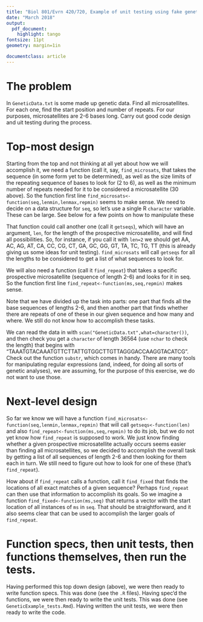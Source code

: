 ```yaml
---
title: "Biol 801/Evrn 420/720, Example of unit testing using fake genetic data"
date: "March 2018"
output: 
  pdf_document:
    highlight: tango
fontsize: 11pt
geometry: margin=1in

documentclass: article
---
```


# The problem

In `GeneticData.txt` is some made up genetic data. Find all microsatellites. 
For each one, find the start position and number of repeats. For our purposes, microsatellites 
are 2-6 bases long. Carry out good code design and uit testing during the process.

# Top-most design

Starting from the top and not thinking at all yet about how we will accomplish it, we need a 
function (call it, say, `find_microsats`, that takes the sequence (in some form yet to be determined), 
as well as the size limits of the repeating sequence of bases to look for (2 to 6), as well as the 
minimum number of repeats needed for it to be considered a microsatellite (30 above). So the function 
first line `find_microsats<-function(seq,lenmin,lenmax,repmin)` seems to make sense. We need to decide 
on a data structure for `seq`, so let's use a single R `character` variable. These can be large. See 
below for a few points on how to manipulate these

That function could call another one (call it `getseqs`), which will have an argument, `len`, for the length
of the prospective microsatellite, and will find all possibilities. So, for instance, if you call it
with `len=2` we should get AA, AC, AG, AT, CA, CC, CG, CT, GA, GC, GG, GT, TA, TC, TG, TT (this is already
giving us some ideas for unit testing). `find_microsats` will call `getseqs` for all the lengths to be considered
to get a list of what sequences to look for.

We will also need a function (call it `find_repeat`) that takes a specific prospective microsatellite 
(sequence of length 2-6) and looks for it in seq. So the function first line `find_repeat<-function(ms,seq,repmin)`
makes sense. 

Note that we have divided up the task into parts: one part that finds all the base sequences of lengths 2-6,
and then another part that finds whether there are repeats of one of these in our given sequence and how many and where. 
We still do not know how to accomplish these tasks. 

We can 
read the data in with `scan("GeneticData.txt",what=character())`, and then check you get a `character` of 
length 36564 (use `nchar` to check the length) that begins with "TAAATGTACAAATGTTCTTATTGTGGCTTGTTAGGGACCAAGGTACATCG".
Check out the function `substr`, which comes in handy. There are many tools for manipulating regular expressions
(and, indeed, for doing all sorts of genetic analyses), we are assuming, for the purpose of this exercise,
we do not want to use those.

# Next-level design

So far we know we will have a function `find_microsats<-function(seq,lenmin,lenmax,repmin)` that will call 
`getseqs<-function(len)` and also `find_repeat<-function(ms,seq,repmin)` to do its job, but we do not yet know
how `find_repeat` is supposed to work. We just know finding whether a given prospective microsatellite actually
occurs seems easier than finding all microsatellites, so we decided to accomplish the overall task by getting a 
list of all sequences of length 2-6 and then looking for them each in turn. We still need to figure out 
how to look for one of these (that's `find_repeat`). 

How about if `find_repeat` calls a function, call it `find_fixed` that finds the locations of all exact matches
of a given sequence? Perhaps `find_repeat` can then use that information to accomplish its goals. So we imagine 
a function `find_fixed<-function(ms,seq)` that returns a vector with the start location of all instances
of `ms` in `seq`. That should be straightforward, and it also seems clear that can be used to accomplish the larger
goals of `find_repeat`.

# Function specs, then unit tests, then functions themselves, then run the tests.

Having performed this top down design (above), we were then ready to write function specs. This was done (see the `.R` files). Having spec'd the functions, we were then ready to write the unit tests. This was done (see `GeneticExample_tests.Rmd`). Having written the unit tests, we were then ready to write the code.

